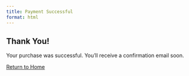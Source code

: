 ```yaml
---
title: Payment Successful
format: html
---
```


## Thank You!

Your purchase was successful. You'll receive a confirmation email soon.

[Return to Home](index.html)